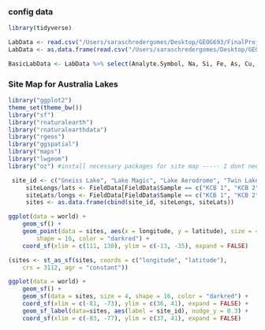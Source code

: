 ### config data
```r
library(tidyverse)
```

```r
LabData <- read.csv("/Users/saraschredergomes/Desktop/GEOG693/FinalProject/BrineCompostions_ActLabsResults_RAWData.csv")
LabData <- as.data.frame(read.csv("/Users/saraschredergomes/Desktop/GEOG693/FinalProject/BrineCompostions_ActLabsResults_RAWData.csv"), header= FALSE, sep= ",", dec = ".", col.names = NULL, stringsAsFactors = FALSE)

BasicLabData <- LabData %>% select(Analyte.Symbol, Na, Si, Fe, As, Cu, Cl, Mg, Ca, K, Br, SO4) #choose the ion concentrations for analysis. This makes it easy to add analytes to the shorter data frame at a later point.
```


### Site Map for Australia Lakes
```r
library("ggplot2")
theme_set(theme_bw())
library("sf")
library("rnaturalearth")
library("rnaturalearthdata")
library("rgeos")
library("ggspatial")
library("maps")
library("lwgeom") 
library("oz") #install necessary packages for site map ----- I dont need all of these??
```


```r
 site_id <- c("Gneiss Lake", "Lake Magic", "Lake Aerodrome", "Twin Lake West")
     siteLongs/lats <- FieldData[FieldData$Sample == c("KCB 1", "KCB 2", "KCB 4", "KCB 5"), ]$Latitude
     siteLats/longs <- FieldData[FieldData$Sample == c("KCB 1", "KCB 2", "KCB 4", "KCB 5"), ]$Latitude
     sites <- as.data.frame(cbind(site_id, siteLongs, siteLats))
```

```r
ggplot(data = world) +
    geom_sf() +
    geom_point(data = sites, aes(x = longitude, y = latitude), size = 4, 
        shape = 16, color = "darkred") +
    coord_sf(xlim = c(111, 130), ylim = c(-13, -35), expand = FALSE)
```


```r
(sites <- st_as_sf(sites, coords = c("longitude", "latitude"), 
    crs = 3112, agr = "constant"))

ggplot(data = world) +
    geom_sf() +
    geom_sf(data = sites, size = 4, shape = 16, color = "darkred") +
    coord_sf(xlim = c(-81, -73), ylim = c(36, 41), expand = FALSE) +
    geom_sf_label(data=sites, aes(label = site_id), nudge_y = 0.3) +
    coord_sf(xlim = c(-83, -77), ylim = c(37, 41), expand = FALSE)
```     